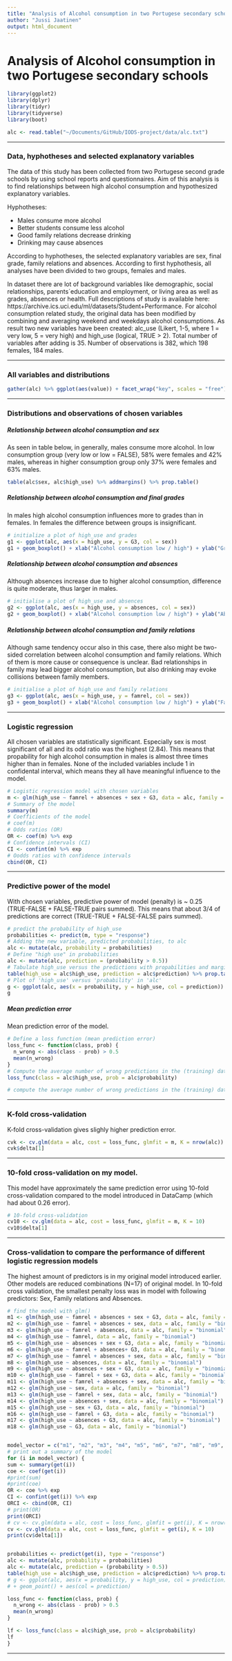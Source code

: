 ```yaml
---
title: "Analysis of Alcohol consumption in two Portugese secondary schools"
author: "Jussi Jaatinen"
output: html_document
---
```


# Analysis of Alcohol consumption in two Portugese secondary schools


```r
library(ggplot2)
library(dplyr)
library(tidyr)
library(tidyverse)
library(boot)

alc <- read.table("~/Documents/GitHub/IODS-project/data/alc.txt")
```

***

### Data, hyphotheses and selected explanatory variables

The data of this study has been collected from two Portugese second grade schools by using school reports and questionnaires. Aim of this analysis is to find relationships between high alcohol consumption and hypothesized explanatory variables. 

Hyphotheses: 

- Males consume more alcohol  
- Better students consume less alcohol
- Good family relations decrease drinking 
- Drinking may cause absences

According to hyphotheses, the selected explanatory variables are sex, final grade, family relations and absences. According to first hyphothesis, all analyses have been divided to two groups, females and males.

In dataset there are lot of background variables like demographic, social relationships, parents´education and employment, or living area as well as grades, absences or health. Full descriptions of study is available here: https://archive.ics.uci.edu/ml/datasets/Student+Performance. For alcohol consumption related study, the original data has been modified by combining and averaging weekend and weekdays alcohol consumptions. As result two new variables have been created: alc_use (Likert, 1-5, where 1 = very low, 5 = very high) and high_use (logical, TRUE > 2). Total number of variables after adding is 35. Number of observations is 382, which 198 females, 184 males.

***

### All variables and distributions

```r

gather(alc) %>% ggplot(aes(value)) + facet_wrap("key", scales = "free") + geom_bar()

```

***

### Distributions and observations of chosen variables

##### Relationship between alcohol consumption and sex

As seen in table below, in generally, males consume more alcohol. In low consumption group (very low or low = FALSE), 58% were females and 42% males, whereas in higher consumption group only 37% were females and 63% males.

```r

table(alc$sex, alc$high_use) %>% addmargins() %>% prop.table()

```

##### Relationship between alcohol consumption and final grades

In males high alcohol consumption influences more to grades than in females. In females the difference between groups is insignificant. 

```r
# initialize a plot of high_use and grades
g1 <- ggplot(alc, aes(x = high_use, y = G3, col = sex))
g1 + geom_boxplot() + xlab("Alcohol consumption low / high") + ylab("Grades")
```

##### Relationship between alcohol consumption and absences

Although absences increase due to higher alcohol consumption, difference is quite moderate, thus larger in males.

```r

# initialise a plot of high_use and absences
g2 <- ggplot(alc, aes(x = high_use, y = absences, col = sex))
g2 + geom_boxplot() + xlab("Alcohol consumption low / high") + ylab("Absences") 

```

##### Relationship between alcohol consumption and family relations

Although same tendency occur also in this case, there also might be two-sided correlation between alcohol consumption and family relations. Which of them is more cause or consequence is unclear. Bad relationships in family may lead bigger alcohol consumption, but also drinking may evoke collisions between family members.

```r

# initialise a plot of high_use and family relations
g3 <- ggplot(alc, aes(x = high_use, y = famrel, col = sex))
g3 + geom_boxplot() + xlab("Alcohol consumption low / high") + ylab("Family relations")

```

***

### Logistic regression 

All chosen variables are statistically significant. Especially sex is most significant of all and its odd ratio was the highest (2.84). This means that propability for high alcohol consumption in males is almost three times higher than in females. None of the included variables include 1 in confidental interval, which means they all have meaningful influence to the model. 

```r
# Logistic regression model with chosen variables
m <- glm(high_use ~ famrel + absences + sex + G3, data = alc, family = "binomial")
# Summary of the model
summary(m)
# Coefficients of the model
# coef(m)
# Odds ratios (OR)
OR <- coef(m) %>% exp
# Confidence intervals (CI)
CI <- confint(m) %>% exp
# Oodds ratios with confidence intervals
cbind(OR, CI)
```

***

### Predictive power of the model

With chosen variables, predictive power of model (penalty) is ~ 0.25 (TRUE-FALSE + FALSE-TRUE pairs summed). This means that about 3/4 of predictions are correct (TRUE-TRUE + FALSE-FALSE pairs summed).

```r
# predict the probability of high_use
probabilities <- predict(m, type = "response")
# Adding the new variable, predicted probabilities, to alc
alc <- mutate(alc, probability = probabilities)
# Define "high use" in probabilities
alc <- mutate(alc, prediction = (probability > 0.5))
# Tabulate high_use versus the predictions with propabilities and margin
table(high_use = alc$high_use, prediction = alc$prediction) %>% prop.table() %>% addmargins()
# Plot of 'high_use' versus 'probability' in 'alc'
g <- ggplot(alc, aes(x = probability, y = high_use, col = prediction)) + geom_point() + aes(col = prediction)
g 
```

##### Mean prediction error

Mean prediction error of the model.

```r

# Define a loss function (mean prediction error)
loss_func <- function(class, prob) {
  n_wrong <- abs(class - prob) > 0.5
  mean(n_wrong)
}
# Compute the average number of wrong predictions in the (training) data by calling loss function
loss_func(class = alc$high_use, prob = alc$probability)

# compute the average number of wrong predictions in the (training) data
```

***

### K-fold cross-validation 

K-fold cross-validation gives slighly higher prediction error.

```r

cvk <- cv.glm(data = alc, cost = loss_func, glmfit = m, K = nrow(alc))
cvk$delta[1]

```

***

### 10-fold cross-validation on my model. 

This model have approximately the same prediction error using 10-fold cross-validation compared to the model introduced in DataCamp (which had about 0.26 error). 

```r

# 10-fold cross-validation 
cv10 <- cv.glm(data = alc, cost = loss_func, glmfit = m, K = 10)
cv10$delta[1]

```

***

### Cross-validation to compare the performance of different logistic regression models

The highest amount of predictors is in my original model introduced earlier. Other models are reduced combinations (N=17) of original model. In 10-fold cross validation, the smallest penalty loss was in model with following predictors: Sex, Family relations and Absences. 

```r

# find the model with glm()
m1 <- glm(high_use ~ famrel + absences + sex + G3, data = alc, family = "binomial")
m2 <- glm(high_use ~ famrel + absences + sex, data = alc, family = "binomial")
m3 <- glm(high_use ~ famrel + absences, data = alc, family = "binomial")
m4 <- glm(high_use ~ famrel, data = alc, family = "binomial")
m5 <- glm(high_use ~ absences + sex + G3, data = alc, family = "binomial")
m6 <- glm(high_use ~ famrel + absences+ G3, data = alc, family = "binomial")
m7 <- glm(high_use ~ famrel + absences + sex, data = alc, family = "binomial")
m8 <- glm(high_use ~ absences, data = alc, family = "binomial")
m9 <- glm(high_use ~ absences + sex + G3, data = alc, family = "binomial")
m10 <- glm(high_use ~ famrel + sex + G3, data = alc, family = "binomial")
m11 <- glm(high_use ~ famrel + absences + sex, data = alc, family = "binomial")
m12 <- glm(high_use ~ sex, data = alc, family = "binomial")
m13 <- glm(high_use ~ famrel + sex, data = alc, family = "binomial")
m14 <- glm(high_use ~ absences + sex, data = alc, family = "binomial")
m15 <- glm(high_use ~ sex + G3, data = alc, family = "binomial")
m16 <- glm(high_use ~ famrel + G3, data = alc, family = "binomial")
m17 <- glm(high_use ~ absences + G3, data = alc, family = "binomial")
m18 <- glm(high_use ~ G3, data = alc, family = "binomial")


model_vector = c("m1", "m2", "m3", "m4", "m5", "m6", "m7", "m8", "m9", "m10", "m11", "m12", "m13", "m14", "m15", "m16", "m17", "m18")
# print out a summary of the model
for (i in model_vector) {
sum <- summary(get(i))
coe <- coef(get(i))
#print(sum)
#print(coe)
OR <- coe %>% exp
CI <- confint(get(i)) %>% exp
ORCI <- cbind(OR, CI)
# print(OR)
print(ORCI)
# cv <- cv.glm(data = alc, cost = loss_func, glmfit = get(i), K = nrow(alc))
cv <- cv.glm(data = alc, cost = loss_func, glmfit = get(i), K = 10)
print(cv$delta[1])


probabilities <- predict(get(i), type = "response")
alc <- mutate(alc, probability = probabilities)
alc <- mutate(alc, prediction = (probability > 0.5))
table(high_use = alc$high_use, prediction = alc$prediction) %>% prop.table() %>% addmargins()
# g <- ggplot(alc, aes(x = probability, y = high_use, col = prediction)) + geom_point() + aes(col = prediction)
# + geom_point() + aes(col = prediction)

loss_func <- function(class, prob) {
  n_wrong <- abs(class - prob) > 0.5
  mean(n_wrong)
}

lf <- loss_func(class = alc$high_use, prob = alc$probability)
lf
}

```

***